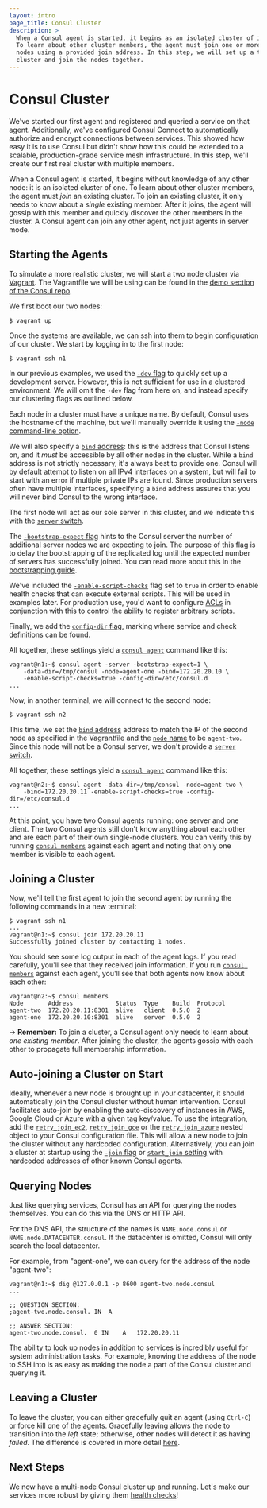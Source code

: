 ```yaml
---
layout: intro
page_title: Consul Cluster
description: >
  When a Consul agent is started, it begins as an isolated cluster of its own.
  To learn about other cluster members, the agent must join one or more other
  nodes using a provided join address. In this step, we will set up a two-node
  cluster and join the nodes together.
---
```


# Consul Cluster

We've started our first agent and registered and queried a service on that
agent. Additionally, we've configured Consul Connect to automatically authorize and encrypt connections between services. This showed how easy it is to use Consul but didn't show how this could be extended to a scalable, production-grade service mesh infrastructure.
In this step, we'll create our first real cluster with multiple members.

When a Consul agent is started, it begins without knowledge of any other node:
it is an isolated cluster of one. To learn about other cluster members, the
agent must _join_ an existing cluster. To join an existing cluster, it only
needs to know about a _single_ existing member. After it joins, the agent will
gossip with this member and quickly discover the other members in the cluster.
A Consul agent can join any other agent, not just agents in server mode.

## Starting the Agents

To simulate a more realistic cluster, we will start a two node cluster via
[Vagrant](https://www.vagrantup.com/). The Vagrantfile we will be using can
be found in the [demo section of the Consul repo](https://github.com/hashicorp/consul/tree/master/demo/vagrant-cluster).

We first boot our two nodes:

```text
$ vagrant up
```

Once the systems are available, we can ssh into them to begin configuration
of our cluster. We start by logging in to the first node:

```text
$ vagrant ssh n1
```

In our previous examples, we used the [`-dev`
flag](/docs/agent/options#_dev) to quickly set up a development server.
However, this is not sufficient for use in a clustered environment. We will
omit the `-dev` flag from here on, and instead specify our clustering flags as
outlined below.

Each node in a cluster must have a unique name. By default, Consul uses the
hostname of the machine, but we'll manually override it using the [`-node`
command-line option](/docs/agent/options#_node).

We will also specify a [`bind` address](/docs/agent/options#_bind):
this is the address that Consul listens on, and it _must_ be accessible by
all other nodes in the cluster. While a `bind` address is not strictly
necessary, it's always best to provide one. Consul will by default attempt to
listen on all IPv4 interfaces on a system, but will fail to start with an
error if multiple private IPs are found. Since production servers often
have multiple interfaces, specifying a `bind` address assures that you will
never bind Consul to the wrong interface.

The first node will act as our sole server in this cluster, and we indicate
this with the [`server` switch](/docs/agent/options#_server).

The [`-bootstrap-expect` flag](/docs/agent/options#_bootstrap_expect)
hints to the Consul server the number of additional server nodes we are
expecting to join. The purpose of this flag is to delay the bootstrapping of
the replicated log until the expected number of servers has successfully joined.
You can read more about this in the [bootstrapping
guide](/docs/guides/bootstrapping).

We've included the [`-enable-script-checks`](/docs/agent/options#_enable_script_checks)
flag set to `true` in order to enable health checks that can execute external scripts.
This will be used in examples later. For production use, you'd want to configure
[ACLs](/docs/guides/acl) in conjunction with this to control the ability to
register arbitrary scripts.

Finally, we add the [`config-dir` flag](/docs/agent/options#_config_dir),
marking where service and check definitions can be found.

All together, these settings yield a
[`consul agent`](/docs/commands/agent) command like this:

```text
vagrant@n1:~$ consul agent -server -bootstrap-expect=1 \
	-data-dir=/tmp/consul -node=agent-one -bind=172.20.20.10 \
	-enable-script-checks=true -config-dir=/etc/consul.d
...
```

Now, in another terminal, we will connect to the second node:

```text
$ vagrant ssh n2
```

This time, we set the [`bind` address](/docs/agent/options#_bind)
address to match the IP of the second node as specified in the Vagrantfile
and the [`node` name](/docs/agent/options#_node) to be `agent-two`.
Since this node will not be a Consul server, we don't provide a
[`server` switch](/docs/agent/options#_server).

All together, these settings yield a
[`consul agent`](/docs/commands/agent) command like this:

```text
vagrant@n2:~$ consul agent -data-dir=/tmp/consul -node=agent-two \
	-bind=172.20.20.11 -enable-script-checks=true -config-dir=/etc/consul.d
...
```

At this point, you have two Consul agents running: one server and one client.
The two Consul agents still don't know anything about each other and are each
part of their own single-node clusters. You can verify this by running
[`consul members`](/docs/commands/members) against each agent and noting
that only one member is visible to each agent.

## Joining a Cluster

Now, we'll tell the first agent to join the second agent by running
the following commands in a new terminal:

```text
$ vagrant ssh n1
...
vagrant@n1:~$ consul join 172.20.20.11
Successfully joined cluster by contacting 1 nodes.
```

You should see some log output in each of the agent logs. If you read
carefully, you'll see that they received join information. If you
run [`consul members`](/docs/commands/members) against each agent,
you'll see that both agents now know about each other:

```text
vagrant@n2:~$ consul members
Node       Address            Status  Type    Build  Protocol
agent-two  172.20.20.11:8301  alive   client  0.5.0  2
agent-one  172.20.20.10:8301  alive   server  0.5.0  2
```

-> **Remember:** To join a cluster, a Consul agent only needs to
learn about <em>one existing member</em>. After joining the cluster, the
agents gossip with each other to propagate full membership information.

## Auto-joining a Cluster on Start

Ideally, whenever a new node is brought up in your datacenter, it should automatically join the Consul cluster without human intervention. Consul facilitates auto-join by enabling the auto-discovery of instances in AWS, Google Cloud or Azure with a given tag key/value. To use the integration, add the [`retry_join_ec2`](/docs/agent/options#retry_join_ec2), [`retry_join_gce`](/docs/agent/options#retry_join_gce) or the [`retry_join_azure`](/docs/agent/options#retry_join_azure) nested object to your Consul configuration file. This will allow a new node to join the cluster without any hardcoded configuration. Alternatively, you can join a cluster at startup using the [`-join` flag](/docs/agent/options#_join) or [`start_join` setting](/docs/agent/options#start_join) with hardcoded addresses of other known Consul agents.

## Querying Nodes

Just like querying services, Consul has an API for querying the
nodes themselves. You can do this via the DNS or HTTP API.

For the DNS API, the structure of the names is `NAME.node.consul` or
`NAME.node.DATACENTER.consul`. If the datacenter is omitted, Consul
will only search the local datacenter.

For example, from "agent-one", we can query for the address of the
node "agent-two":

```
vagrant@n1:~$ dig @127.0.0.1 -p 8600 agent-two.node.consul
...

;; QUESTION SECTION:
;agent-two.node.consul.	IN	A

;; ANSWER SECTION:
agent-two.node.consul.	0 IN	A	172.20.20.11
```

The ability to look up nodes in addition to services is incredibly
useful for system administration tasks. For example, knowing the address
of the node to SSH into is as easy as making the node a part of the
Consul cluster and querying it.

## Leaving a Cluster

To leave the cluster, you can either gracefully quit an agent (using
`Ctrl-C`) or force kill one of the agents. Gracefully leaving allows
the node to transition into the _left_ state; otherwise, other nodes
will detect it as having _failed_. The difference is covered
in more detail [here](/intro/getting-started/agent#stopping).

## Next Steps

We now have a multi-node Consul cluster up and running. Let's make
our services more robust by giving them [health checks](/intro/getting-started/checks)!
